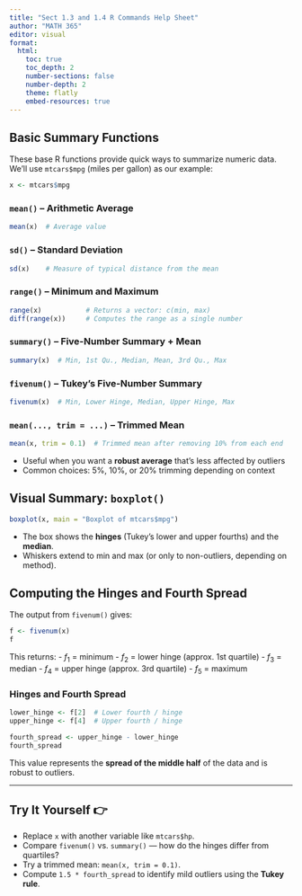 ```yaml
---
title: "Sect 1.3 and 1.4 R Commands Help Sheet"
author: "MATH 365"
editor: visual
format:
  html:
    toc: true
    toc_depth: 2
    number-sections: false
    number-depth: 2
    theme: flatly
    embed-resources: true
---
```


## Basic Summary Functions

These base R functions provide quick ways to summarize numeric data. We'll use `mtcars$mpg` (miles per gallon) as our example:

```r
x <- mtcars$mpg
```

### `mean()` – Arithmetic Average
```r
mean(x)  # Average value
```

### `sd()` – Standard Deviation
```r
sd(x)    # Measure of typical distance from the mean
```

### `range()` – Minimum and Maximum
```r
range(x)           # Returns a vector: c(min, max)
diff(range(x))     # Computes the range as a single number
```

### `summary()` – Five-Number Summary + Mean
```r
summary(x)  # Min, 1st Qu., Median, Mean, 3rd Qu., Max
```

### `fivenum()` – Tukey's Five-Number Summary
```r
fivenum(x)  # Min, Lower Hinge, Median, Upper Hinge, Max
```

### `mean(..., trim = ...)` – Trimmed Mean
```r
mean(x, trim = 0.1)  # Trimmed mean after removing 10% from each end
```
- Useful when you want a **robust average** that’s less affected by outliers
- Common choices: 5%, 10%, or 20% trimming depending on context

## Visual Summary: `boxplot()`

```r
boxplot(x, main = "Boxplot of mtcars$mpg")
```

- The box shows the **hinges** (Tukey's lower and upper fourths) and the **median**.
- Whiskers extend to min and max (or only to non-outliers, depending on method).

## Computing the Hinges and Fourth Spread

The output from `fivenum()` gives:

```r
f <- fivenum(x)
f
```

This returns:
- $f_1$ = minimum
- $f_2$ = lower hinge (approx. 1st quartile)
- $f_3$ = median
- $f_4$ = upper hinge (approx. 3rd quartile)
- $f_5$ = maximum

### Hinges and Fourth Spread

```r
lower_hinge <- f[2]  # Lower fourth / hinge
upper_hinge <- f[4]  # Upper fourth / hinge

fourth_spread <- upper_hinge - lower_hinge
fourth_spread
```

This value represents the **spread of the middle half** of the data and is robust to outliers.

---

## Try It Yourself 👉

- Replace `x` with another variable like `mtcars$hp`.
- Compare `fivenum()` vs. `summary()` — how do the hinges differ from quartiles?
- Try a trimmed mean: `mean(x, trim = 0.1)`.
- Compute `1.5 * fourth_spread` to identify mild outliers using the **Tukey rule**.
